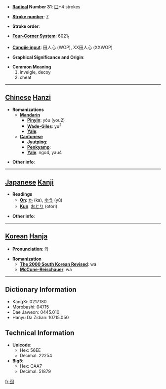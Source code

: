 * '''[[Wiktionary:Chinese radical index| Radical]] Number 31''': [[Wiktionary:Chinese radical index 囗|囗]]+4 strokes

* '''[[Wiktionary:Chinese total strokes index|Stroke number]]''': [[Wiktionary:Chinese total strokes index 7|7]]

* '''Stroke order''': 

* '''[[Wiktionary:Chinese four corner index|Four-Corner System]]''': 6021<sub>1</sub>

* '''[[Wiktionary:Chinese Cangjie index|Cangjie input]]''': 田人心 (WOP), XX田人心 (XXWOP)

* '''Graphical Significance and Origin''': 

* '''Common Meaning'''
*#inveigle, decoy
*# cheat


----

== [[Chinese]] [[Hanzi]] ==

* '''Romanizations'''
** '''[[Mandarin]]'''
*** '''[[Pinyin]]''': yóu (you2)
*** '''[[Wade-Giles]]''': yu<sup>2</sup>
*** '''[[Yale]]''': 
** '''[[Cantonese]]'''
*** '''[[Jyutping]]''':
*** '''[[Penkyamp]]''': 
*** '''[[Yale]]''': ngo4, yau4

* '''Other info''': 

----

== [[Japanese]] [[Kanji]] ==

* '''Readings'''
** '''[[On]]''': [[か]] (ka), [[ゆう]] (yū)
** '''[[Kun]]''': [[おとり]] (otori)

* '''Other info''':  

----

== [[Korean]] [[Hanja]] ==

* '''Pronunciation''': 와

* '''Romanization'''
** '''[[The 2000 South Korean Revised Romanization|The 2000 South Korean Revised]]''': wa
** '''[[McCune-Reischauer]]''': wa

----

== Dictionary Information ==

* KangXi: 0217.180
* Morobashi: 04715
* Dae Jaweon: 0445.010
* Hanyu Da Zidian: 10715.050

== Technical Information ==

* '''Unicode''':
** Hex: 56EE
** Decimal: 22254
* '''Big5''':
** Hex: CAA7
** Decimal: 51879

[[fr:囮]]